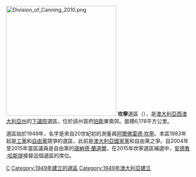 {{NoteTA
|G1=People
|G2=Country
|1=zh:西澳大利亞州;zh-cn:西澳大利亚州;zh-hk:西澳州;
}}
[[File:Division_of_Canning_2010.png|300px]]
'''坎寧'''選區（{{lang-en|Division of Canning}}），是[[澳大利亞|澳大利亞]][[西澳大利亞州|西澳大利亞州]]的[[澳大利亞下議院|下議院]]選區，位於該州首府[[珀斯|珀斯]]東南郊。面積6,178平方公里。

選區始於1949年，名字是來自20世紀初的測量員[[阿爾佛雷德·坎寧|阿爾佛雷德·坎寧]]。本區1983年起是[[澳大利亞工黨|工黨]]和[[澳大利亞自由黨|自由黨]]競爭的選區，此前是[[澳大利亞國家黨|澳大利亞國家黨]]和自由黨之爭。自2004年至2015年當區議員是自由黨的[[唐納德·蘭道爾|唐納德·蘭道爾]]，在2015年坎寧選區補選中，[[安德魯·哈斯提|安德魯·哈斯提]]接替這個選區的席位。

[[Category:澳大利亞國會選區|C]]
[[Category:1949年建立的選區|Category:1949年建立的選區]]
[[Category:1949年澳大利亞建立|Category:1949年澳大利亞建立]]